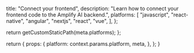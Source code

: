 
  title: "Connect your frontend",
  description:
    "Learn how to connect your frontend code to the Amplify AI backend.",
  platforms: [
    "javascript",
    "react-native",
    "angular",
    "nextjs",
    "react",
    "vue",
  ],
};

  return getCustomStaticPath(meta.platforms);
};

  return {
    props: {
      platform: context.params.platform,
      meta,
    },
  };
}
